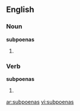 ==English==

===Noun===
'''subpoenas'''

# {{plural of|[[subpoena]]}}

===Verb===
'''subpoenas'''

# {{third-person singular of|[[subpoena]]}}

[[ar:subpoenas]]
[[vi:subpoenas]]